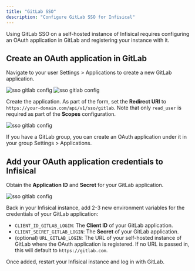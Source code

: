 ```yaml
---
title: "GitLab SSO"
description: "Configure GitLab SSO for Infisical"
---
```


Using GitLab SSO on a self-hosted instance of Infisical requires configuring an OAuth application in GitLab and registering your instance with it.

## Create an OAuth application in GitLab

Navigate to your user Settings > Applications to create a new GitLab application.

![sso gitlab config](../../images/sso/gitlab/edit-profile.png) 
![sso gitlab config](../../images/sso/gitlab/new-app.png) 

Create the application. As part of the form, set the **Redirect URI** to `https://your-domain.com/api/v1/sso/gitlab`.
Note that only `read_user` is required as part of the **Scopes** configuration.

![sso gitlab config](../../images/sso/gitlab/new-app-form.png) 

<Note>
    If you have a GitLab group, you can create an OAuth application under it
    in your group Settings > Applications.
</Note>

## Add your OAuth application credentials to Infisical

Obtain the **Application ID** and **Secret** for your GitLab application.

![sso gitlab config](../../images/sso/gitlab/credentials.png) 

Back in your Infisical instance, add 2-3 new environment variables for the credentials of your GitLab application:

- `CLIENT_ID_GITLAB_LOGIN`: The **Client ID** of your GitLab application.
- `CLIENT_SECRET_GITLAB_LOGIN`: The **Secret** of your GitLab application.
- (optional) `URL_GITLAB_LOGIN`: The URL of your self-hosted instance of GitLab where the OAuth application is registered. If no URL is passed in, this will default to `https://gitlab.com`.
   
Once added, restart your Infisical instance and log in with GitLab.